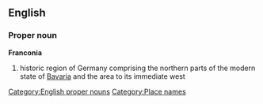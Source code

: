 {{wikipedia}}
==English==
===Proper noun===
'''Franconia'''
# historic region of Germany comprising the northern parts of the modern state of [[Bavaria]] and the area to its immediate west
[[Category:English proper nouns]]
[[Category:Place names]]